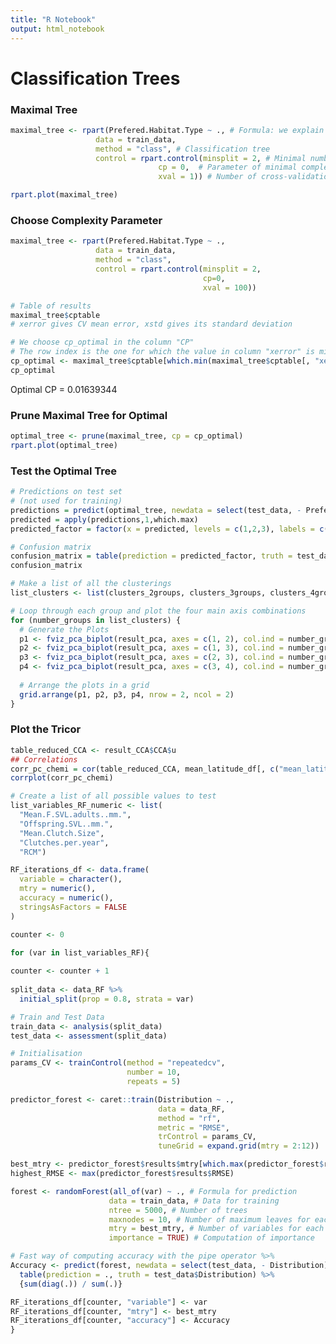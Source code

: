 ```yaml
---
title: "R Notebook"
output: html_notebook
---
```

# Classification Trees
### Maximal Tree
```r
maximal_tree <- rpart(Prefered.Habitat.Type ~ ., # Formula: we explain the variable sol with all the others
                   data = train_data,
                   method = "class", # Classification tree
                   control = rpart.control(minsplit = 2, # Minimal number of individuals in a node before cut
                                 cp = 0,  # Parameter of minimal complexity
                                 xval = 1)) # Number of cross-validation

rpart.plot(maximal_tree)
```

### Choose Complexity Parameter
```r
maximal_tree <- rpart(Prefered.Habitat.Type ~ ., 
                   data = train_data,
                   method = "class",  
                   control = rpart.control(minsplit = 2, 
                                           cp=0,
                                           xval = 100))

# Table of results
maximal_tree$cptable 
# xerror gives CV mean error, xstd gives its standard deviation

# We choose cp_optimal in the column "CP"
# The row index is the one for which the value in column "xerror" is minimal
cp_optimal <- maximal_tree$cptable[which.min(maximal_tree$cptable[, "xerror"]) , "CP"] # Column
cp_optimal
```
Optimal CP = 0.01639344

### Prune Maximal Tree for Optimal
```r
optimal_tree <- prune(maximal_tree, cp = cp_optimal)
rpart.plot(optimal_tree)
```
### Test the Optimal Tree
```r
# Predictions on test set
# (not used for training)
predictions = predict(optimal_tree, newdata = select(test_data, - Prefered.Habitat.Type)) 
predicted = apply(predictions,1,which.max)
predicted_factor = factor(x = predicted, levels = c(1,2,3), labels = c("Alluvial","Dunaire","Grès"))

# Confusion matrix
confusion_matrix = table(prediction = predicted_factor, truth = test_data$Prefered.Habitat.Type) 
confusion_matrix 
```


```r
# Make a list of all the clusterings
list_clusters <- list(clusters_2groups, clusters_3groups, clusters_4groups, clusters_5groups)

# Loop through each group and plot the four main axis combinations
for (number_groups in list_clusters) {
  # Generate the Plots
  p1 <- fviz_pca_biplot(result_pca, axes = c(1, 2), col.ind = number_groups)
  p2 <- fviz_pca_biplot(result_pca, axes = c(1, 3), col.ind = number_groups)
  p3 <- fviz_pca_biplot(result_pca, axes = c(2, 3), col.ind = number_groups)
  p4 <- fviz_pca_biplot(result_pca, axes = c(3, 4), col.ind = number_groups)
  
  # Arrange the plots in a grid
  grid.arrange(p1, p2, p3, p4, nrow = 2, ncol = 2)
}
```

### Plot the Tricor
```r
table_reduced_CCA <- result_CCA$CCA$u
## Correlations
corr_pc_chemi = cor(table_reduced_CCA, mean_latitude_df[, c("mean_latitude")])
corrplot(corr_pc_chemi)
```

```r
# Create a list of all possible values to test
list_variables_RF_numeric <- list(
  "Mean.F.SVL.adults..mm.",
  "Offspring.SVL..mm.",
  "Mean.Clutch.Size",
  "Clutches.per.year",
  "RCM") 

RF_iterations_df <- data.frame(
  variable = character(),
  mtry = numeric(),
  accuracy = numeric(),
  stringsAsFactors = FALSE
)

counter <- 0

for (var in list_variables_RF){
  
counter <- counter + 1   
  
split_data <- data_RF %>%
  initial_split(prop = 0.8, strata = var)

# Train and Test Data
train_data <- analysis(split_data)
test_data <- assessment(split_data)

# Initialisation
params_CV <- trainControl(method = "repeatedcv", 
                          number = 10, 
                          repeats = 5)

predictor_forest <- caret::train(Distribution ~ ., 
                                 data = data_RF, 
                                 method = "rf", 
                                 metric = "RMSE", 
                                 trControl = params_CV, 
                                 tuneGrid = expand.grid(mtry = 2:12))

best_mtry <- predictor_forest$results$mtry[which.max(predictor_forest$results$RMSE)]
highest_RMSE <- max(predictor_forest$results$RMSE)

forest <- randomForest(all_of(var) ~ ., # Formula for prediction
                      data = train_data, # Data for training
                      ntree = 5000, # Number of trees
                      maxnodes = 10, # Number of maximum leaves for each tree
                      mtry = best_mtry, # Number of variables for each tree
                      importance = TRUE) # Computation of importance

# Fast way of computing accuracy with the pipe operator %>% 
Accuracy <- predict(forest, newdata = select(test_data, - Distribution)) %>% 
  table(prediction = ., truth = test_data$Distribution) %>% 
  {sum(diag(.)) / sum(.)}

RF_iterations_df[counter, "variable"] <- var
RF_iterations_df[counter, "mtry"] <- best_mtry
RF_iterations_df[counter, "accuracy"] <- Accuracy
}
```
